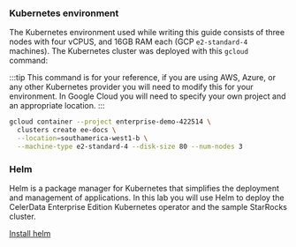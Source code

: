 ### Kubernetes environment

The Kubernetes environment used while writing this guide consists of three nodes with four vCPUS, and 16GB RAM each (GCP `e2-standard-4` machines). The Kubernetes cluster was deployed with this `gcloud` command:

:::tip
This command is for your reference, if you are using AWS, Azure, or any other Kubernetes provider you will need to modify this for your environment. In Google Cloud you will need to specify your own project and an appropriate location.
:::

```bash
gcloud container --project enterprise-demo-422514 \
  clusters create ee-docs \
  --location=southamerica-west1-b \
  --machine-type e2-standard-4 --disk-size 80 --num-nodes 3
```

### Helm

Helm is a package manager for Kubernetes that simplifies the deployment and management of applications. In this lab you will use Helm to deploy the CelerData Enterprise Edition Kubernetes operator and the sample StarRocks cluster.

[Install helm](https://helm.sh/docs/intro/quickstart/)

